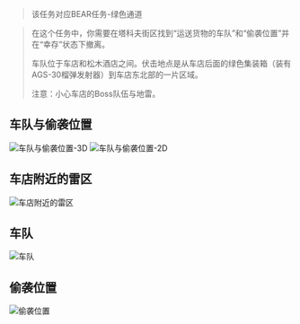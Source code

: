> 该任务对应BEAR任务-绿色通道

> 在这个任务中，你需要在塔科夫街区找到“运送货物的车队”和“偷袭位置”并在“幸存”状态下撤离。
>
> 车队位于车店和松木酒店之间。伏击地点是从车店后面的绿色集装箱（装有AGS-30榴弹发射器）到车店东北部的一片区域。
>
> <font className="text-red">注意：小心车店的Boss队伍与地雷。</font>

## 车队与偷袭位置

![车队与偷袭位置-3D](/tarkov/images/guides/road-closed-usec/6d1c63c5-4a55-4f6d-a851-960a63473a11.webp "车队与偷袭位置-3D")
![车队与偷袭位置-2D](/tarkov/images/guides/road-closed-usec/16f22225-7bbf-47a9-9715-32b443ca422d.webp "车队与偷袭位置-2D")

## 车店附近的雷区

![车店附近的雷区](/tarkov/images/guides/road-closed-usec/streets-of-tarkov-lexos-minefield.webp "车店附近的雷区")

## 车队

![车队](/tarkov/images/guides/road-closed-usec/b282f451-392d-4101-9aac-b00e9b175590.webp "车队")

## 偷袭位置

![偷袭位置](/tarkov/images/guides/road-closed-usec/c85c2e06-f187-4a25-b672-ae71cb6b25cd.webp "偷袭位置")
